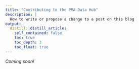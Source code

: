 ```yaml
---
title: "Contributing to the PMA Data Hub"
description: |
  How to write or propose a change to a post on this blog
output:
  distill::distill_article:
    self_contained: false
    toc: true
    toc_depth: 3
    toc_float: true
---
```


*Coming soon!*